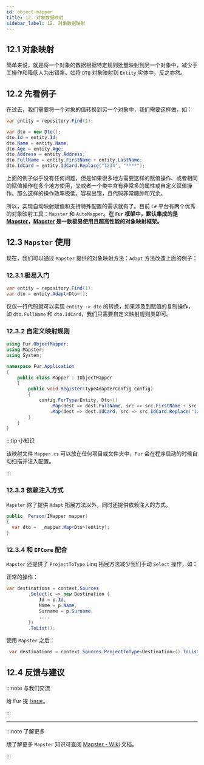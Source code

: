 ```yaml
---
id: object-mapper
title: 12. 对象数据映射
sidebar_label: 12. 对象数据映射
---
```


## 12.1 对象映射

简单来说，就是将一个对象的数据根据特定规则批量映射到另一个对象中，减少手工操作和降低人为出错率。如将 `DTO` 对象映射到 `Entity` 实体中，反之亦然。

## 12.2 先看例子

在过去，我们需要将一个对象的值转换到另一个对象中，我们需要这样做，如：

```cs
var entity = repository.Find(1);

var dto = new Dto();
dto.Id = entity.Id;
dto.Name = entity.Name;
dto.Age = entity.Age;
dto.Address = entity.Address;
dto.FullName = entity.FirstName + entity.LastName;
dto.IdCard = entity.IdCard.Replace("1234", "****");
```

上面的例子似乎没有任何问题，但是如果很多地方需要这样的赋值操作、或者相同的赋值操作在多个地方使用，又或者一个类中含有非常多的属性或自定义赋值操作。那么这样的操作效率极低，容易出错，且代码非常臃肿和冗余。

所以，实现自动映射赋值和支持特殊配置的需求就有了。目前 `C#` 平台有两个优秀的对象映射工具：`Mapster` 和 `AutoMapper`。**在 `Fur` 框架中，默认集成的是 [Mapster](https://github.com/MapsterMapper/Mapster)，[Mapster](https://github.com/MapsterMapper/Mapster) 是一款极易使用且超高性能的对象映射框架。**

## 12.3 `Mapster` 使用

现在，我们可以通过 `Mapster` 提供的对象映射方法：`Adapt` 方法改造上面的例子：

### 12.3.1 极易入门

```cs
var entity = repository.Find(1);
var dto = entity.Adapt<Dto>();
```

仅仅一行代码就可以实现 `entity -> dto` 的转换，如果涉及到赋值的复制操作，如 `dto.FullName` 和 `dto.IdCard`，我们只需要自定义映射规则类即可。

### 12.3.2 自定义映射规则

```cs {1,7,11-13}
using Fur.ObjectMapper;
using Mapster;
using System;

namespace Fur.Application
{
    public class Mapper : IObjectMapper
    {
        public void Register(TypeAdapterConfig config)
        {
            config.ForType<Entity, Dto>()
                .Map(dest => dest.FullName, src => src.FirstName + src.LastName)
                .Map(dest => dest.IdCard, src => src.IdCard.Replace("1234", "****"));
        }
    }
}
```

:::tip 小知识

该映射文件 `Mapper.cs` 可以放在任何项目或文件夹中，`Fur` 会在程序启动的时候自动扫描并注入配置。

:::

### 12.3.3 依赖注入方式

`Mapster` 除了提供 `Adapt` 拓展方法以外，同时还提供依赖注入的方式。

```cs
public  Person(IMapper mapper)
{
  var dto =  _mapper.Map<Dto>(entity);
}
```

### 12.3.4 和 `EFCore` 配合

`Mapster` 还提供了 `ProjectToType` Linq 拓展方法减少我们手动 `Select` 操作，如：

正常的操作：

```cs
var destinations = context.Sources
        .Select(c => new Destination {
            Id = p.Id,
            Name = p.Name,
            Surname = p.Surname,
            ....
        })
        .ToList();
```

使用 `Mapster` 之后：

```cs
 var destinations = context.Sources.ProjectToType<Destination>().ToList();
```

## 12.4 反馈与建议

:::note 与我们交流

给 Fur 提 [Issue](https://gitee.com/monksoul/Fur/issues/new?issue)。

:::

---

:::note 了解更多

想了解更多 `Mapster` 知识可查阅 [Mapster - Wiki](https://github.com/MapsterMapper/Mapster/wiki) 文档。

:::
